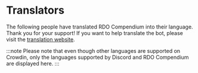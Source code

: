 # Translators

The following people have translated RDO Compendium into their language. Thank you for your support! If you want to help translate the bot, please visit the
[translation website](https://rdo.gg/translate/).

:::note
Please note that even though other languages are supported on Crowdin, only the languages supported by Discord and RDO Compendium are displayed here.
:::


<Translators />
